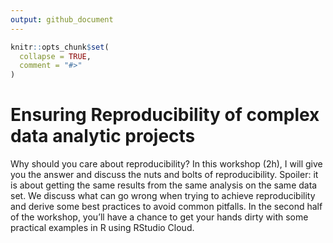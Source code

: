 ```yaml
---
output: github_document
---
```


<!-- README.md is generated from README.Rmd. Please edit that file -->

```r
knitr::opts_chunk$set(
  collapse = TRUE,
  comment = "#>"
)
```

# Ensuring Reproducibility of complex data analytic projects

Why should you care about reproducibility? In this workshop (2h), I will give you the answer and discuss the nuts and bolts of reproducibility.
Spoiler: it is about getting the same results from the same analysis on the same data set.
We discuss what can go wrong when trying to achieve reproducibility and derive some best practices to avoid common pitfalls.
In the second half of the workshop, you'll have a chance to get your hands dirty with some practical examples in R using RStudio Cloud.

<!-- badges: start -->
<!-- badges: end -->

